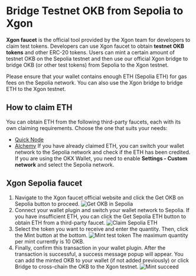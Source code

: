 # Bridge Testnet OKB from Sepolia to Xgon
**Xgon faucet** is the official tool provided by the Xgon team for developers to claim test tokens. Developers can use Xgon faucet to obtain **testnet OKB  tokens** and other ERC-20 tokens.
Users can mint a certain amount of testnet OKB on the Sepolia testnet and then use our official Xgon bridge to bridge OKB (or other test tokens) from Sepolia to the Xgon testnet. 

<Tip title="Note">Please ensure that your wallet contains enough ETH (Sepolia ETH) for gas fees on the Sepolia network. You can also use the Xgon bridge to bridge ETH to the Xgon testnet.</Tip>

## How to claim ETH
You can obtain ETH from the following third-party faucets, each with its own claiming requirements. Choose the one that suits your needs:
- [Quick Node](https://faucet.quicknode.com/ethereum/sepolia)
- [Alchemy](https://sepoliafaucet.com/)
If you have already claimed ETH, you can switch your wallet network to the Sepolia network and check if the ETH has been credited. If you are using the OKX Wallet, you need to enable **Settings - Custom network** and select the Sepolia network.

## Xgon Sepolia faucet
1. Navigate to the Xgon faucet official website and click the Get OKB on Sepolia button to proceed.
![Get OKB in Sepolia](./img/get-okb-in-sepolia.png)
2. Connect your wallet plugin and switch your wallet network to Sepolia. If you have insufficient ETH, you can click the Get Sepolia ETH button to obtain ETH from a third-party faucet.
![Claim Sepolia ETH](./img/claim-sepolia-eth.png)
3. Select the token you want to receive and enter the quantity. Then, click the Mint button at the bottom. 
![Mint test token](./img/mint-test-token.png)
The maximum quantity per mint currently is 10 OKB.
4. Finally, confirm this transaction in your wallet plugin. After the transaction is successful, a success message popup will appear. You can add the minted OKB to your wallet (if not added previously) or click Bridge to cross-chain the OKB to the Xgon testnet.
![Mint succeed](./img/mint-succeed.png)